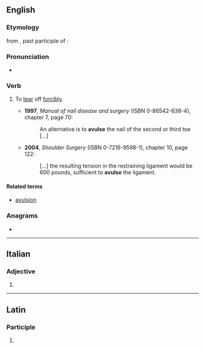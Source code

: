 ==English==

===Etymology===
from {{etyl|la|en}} {{m|la|avulsus}}, past participle of {{m|la|avello}}: {{affix|la|ab-|vellō|nocat=1}}

===Pronunciation===
* {{IPA|/əˈvʌls/|lang=en}}

===Verb===
{{en-verb|avuls}}

# {{lb|en|medicine}} To [[tear]] off [[forcibly]].
#* '''1997''', ''Manual of nail disease and surgery'' (ISBN 0-86542-638-4), chapter 7, page 70:
#*: An alternative is to '''avulse''' the nail of the second or third toe [...]
#* '''2004''', ''Shoulder Surgery'' (ISBN 0-7216-9598-1), chapter 10, page 122:
#*: [...] the resulting tension in the restraining ligament would be 600 pounds, sufficient to '''avulse''' the ligament.

====Related terms====
* [[avulsion]]

===Anagrams===
* {{anagrams|en|alveus|values}}

----

==Italian==

===Adjective===
{{head|it|adjective form}}

# {{feminine plural of|avulso|lang=it}}

----

==Latin==

===Participle===
{{la-part-form|āvulse}}

# {{inflection of|āvulsus||voc|m|s|lang=la}}